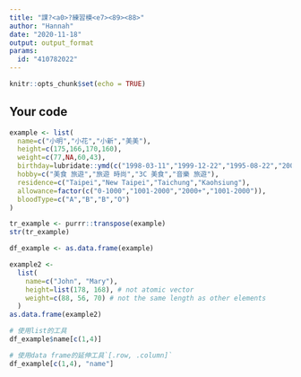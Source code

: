 ---
title: "課?<a0>?練習模<e7><89><88>"
author: "Hannah"
date: "2020-11-18"
output: output_format
params:
  id: "410782022"
---

```{r setup, include=FALSE}
knitr::opts_chunk$set(echo = TRUE)
```

## Your code

```{r}
example <- list(
  name=c("小明","小花","小新","美美"),
  height=c(175,166,170,160),
  weight=c(77,NA,60,43),
  birthday=lubridate::ymd(c("1998-03-11","1999-12-22","1995-08-22","2001-10-10")),
  hobby=c("美食 旅遊","旅遊 時尚","3C 美食","音樂 旅遊"),
  residence=c("Taipei","New Taipei","Taichung","Kaohsiung"),
  allowance=factor(c("0-1000","1001-2000","2000+","1001-2000")),
  bloodType=c("A","B","B","O")
)
```


```{r}
tr_example <- purrr::transpose(example)
str(tr_example)
```
```{r}
df_example <- as.data.frame(example)
```

```{r}
example2 <- 
  list(
    name=c("John", "Mary"),
    height=list(178, 168), # not atomic vector
    weight=c(88, 56, 70) # not the same length as other elements
  )
as.data.frame(example2)
```
```{r}
# 使用list的工具
df_example$name[c(1,4)]

# 使用data frame的延伸工具`[.row, .column]`
df_example[c(1,4), "name"]
```


